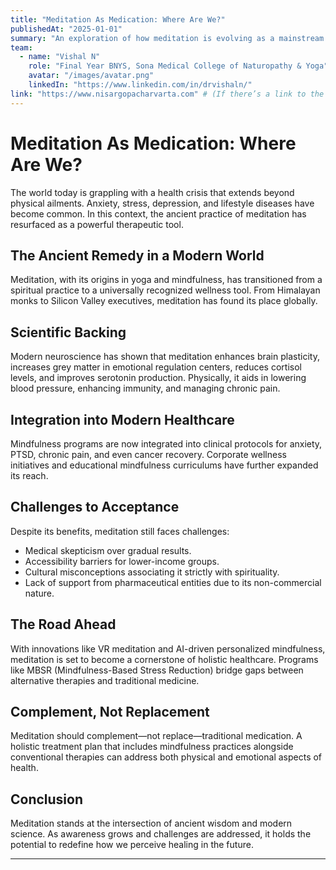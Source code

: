 ```yaml
---
title: "Meditation As Medication: Where Are We?"
publishedAt: "2025-01-01"
summary: "An exploration of how meditation is evolving as a mainstream therapeutic practice, its scientific validation, and its future as a holistic healthcare approach."
team:
  - name: "Vishal N"
    role: "Final Year BNYS, Sona Medical College of Naturopathy & Yoga"
    avatar: "/images/avatar.png"
    linkedIn: "https://www.linkedin.com/in/drvishaln/"
link: "https://www.nisargopacharvarta.com" # (If there’s a link to the article online, else keep placeholder)
---
```


# Meditation As Medication: Where Are We?

The world today is grappling with a health crisis that extends beyond physical ailments. Anxiety, stress, depression, and lifestyle diseases have become common. In this context, the ancient practice of meditation has resurfaced as a powerful therapeutic tool.

## The Ancient Remedy in a Modern World
Meditation, with its origins in yoga and mindfulness, has transitioned from a spiritual practice to a universally recognized wellness tool. From Himalayan monks to Silicon Valley executives, meditation has found its place globally.

## Scientific Backing
Modern neuroscience has shown that meditation enhances brain plasticity, increases grey matter in emotional regulation centers, reduces cortisol levels, and improves serotonin production. Physically, it aids in lowering blood pressure, enhancing immunity, and managing chronic pain.

## Integration into Modern Healthcare
Mindfulness programs are now integrated into clinical protocols for anxiety, PTSD, chronic pain, and even cancer recovery. Corporate wellness initiatives and educational mindfulness curriculums have further expanded its reach.

## Challenges to Acceptance
Despite its benefits, meditation still faces challenges:
- Medical skepticism over gradual results.
- Accessibility barriers for lower-income groups.
- Cultural misconceptions associating it strictly with spirituality.
- Lack of support from pharmaceutical entities due to its non-commercial nature.

## The Road Ahead
With innovations like VR meditation and AI-driven personalized mindfulness, meditation is set to become a cornerstone of holistic healthcare. Programs like MBSR (Mindfulness-Based Stress Reduction) bridge gaps between alternative therapies and traditional medicine.

## Complement, Not Replacement
Meditation should complement—not replace—traditional medication. A holistic treatment plan that includes mindfulness practices alongside conventional therapies can address both physical and emotional aspects of health.

## Conclusion
Meditation stands at the intersection of ancient wisdom and modern science. As awareness grows and challenges are addressed, it holds the potential to redefine how we perceive healing in the future.

---



